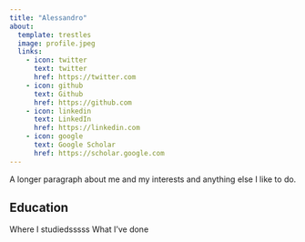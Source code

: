 ```yaml
---
title: "Alessandro"
about:
  template: trestles
  image: profile.jpeg
  links:
    - icon: twitter
      text: twitter
      href: https://twitter.com
    - icon: github
      text: Github
      href: https://github.com
    - icon: linkedin
      text: LinkedIn
      href: https://linkedin.com
    - icon: google
      text: Google Scholar
      href: https://scholar.google.com
---
```


A longer paragraph about me and my interests and anything else I like to do.

## Education

Where I studiedsssss
What I've done